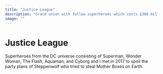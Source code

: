 ```yaml
---
title: "Justice League"
description: "Grand union with fellow superheroes which costs $300 million but received face slap from the audience."
image: ""
---
```



# Justice League

Superheroes from the DC universe consisting of Superman, Wonder Woman, The Flash, Aquaman, and Cyborg and I met in 2017 to spoil the party plans of Steppenwolf who tried to steal Mother Boxes on Earth.


